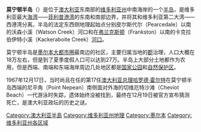 {{expand|time=2009-09-13T08:14:06+00:00}}
'''莫宁顿半岛'''（{{lang-en|Mornington Peninsula}}）是位于[[澳大利亚|澳大利亚]]东南部的[[维多利亚州|维多利亚州]]中南海岸的一个[[半岛|半岛]]，是维多利亚最大[[海湾|海湾]]——[[菲利普港湾|菲利普港湾]]的东南和南部边界，并将其和维多利亚第二大湾——西港湾分离。半岛的法定东西侧地理起始点分别皮尔斯代尔（Pearcedale）以南的沃森小溪（Watson Creek）河口和在[[弗兰克斯顿|弗兰克斯顿]]（Frankston）以南的卡克拉伯伊特小溪（Kackeraboite Creek）[[河口|河口]]。

莫宁顿半岛是[[墨尔本|墨尔本]][[都市圈|大都市圈]]最南边的社区，主要归属当地的[[澳大利亚地方政府|郡]]治理，人口大概在18万左右，但是到了夏季度假人口可以达到27万。半岛上大部分土地都作为农用，但是西端、南端和东端海岸周边几处地区都是[[国家公园|国家公园]]和[[自然保护区|自然保护区]]。

1967年12月17日，当时尚且在任的第17任[[澳大利亚总理|澳大利亚总理]][[哈罗德·霍尔特|哈罗德·霍尔特]]在莫宁顿半岛西端的尼平角（Point Nepean）南侧面对外海的切维厄特沙滩（Cheviot Beach）一代游泳时失踪，遗体始终没被找到，最终在12月19日被官方宣布猜测死亡，是澳大利亚政坛的历史之谜。

[[Category:澳大利亚半島|Category:澳大利亚半島]]
[[Category:维多利亚州地理|Category:维多利亚州地理]]
[[Category:墨尔本|Category:墨尔本]]
[[Category:维多利亚州各区域|Category:维多利亚州各区域]]
